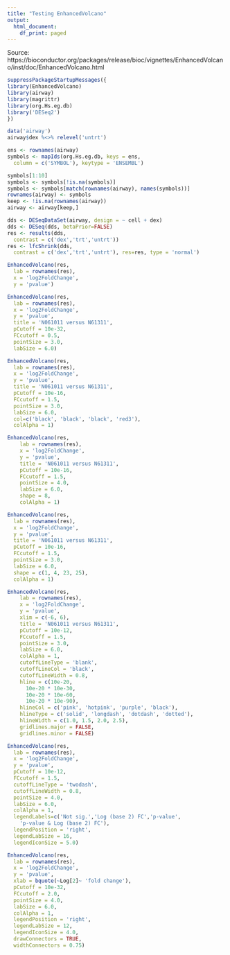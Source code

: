 ```yaml
---
title: "Testing EnhancedVolcano"
output:
  html_document:
    df_print: paged
---
```



Source: https://bioconductor.org/packages/release/bioc/vignettes/EnhancedVolcano/inst/doc/EnhancedVolcano.html 

```r
suppressPackageStartupMessages({
library(EnhancedVolcano)
library(airway)
library(magrittr)
library(org.Hs.eg.db)
library('DESeq2')
})
```


```r
data('airway')
airway$dex %<>% relevel('untrt')
```


```r
ens <- rownames(airway)
symbols <- mapIds(org.Hs.eg.db, keys = ens,
  column = c('SYMBOL'), keytype = 'ENSEMBL')
```


```r
symbols[1:10]
symbols <- symbols[!is.na(symbols)]
symbols <- symbols[match(rownames(airway), names(symbols))]
rownames(airway) <- symbols
keep <- !is.na(rownames(airway))
airway <- airway[keep,]
```

```r
dds <- DESeqDataSet(airway, design = ~ cell + dex)
dds <- DESeq(dds, betaPrior=FALSE)
res <- results(dds,
  contrast = c('dex','trt','untrt'))
res <- lfcShrink(dds,
  contrast = c('dex','trt','untrt'), res=res, type = 'normal')
```


```r
EnhancedVolcano(res,
  lab = rownames(res),
  x = 'log2FoldChange',
  y = 'pvalue')
```

```r
EnhancedVolcano(res,
  lab = rownames(res),
  x = 'log2FoldChange',
  y = 'pvalue',
  title = 'N061011 versus N61311',
  pCutoff = 10e-32,
  FCcutoff = 0.5,
  pointSize = 3.0,
  labSize = 6.0)
```

```r
EnhancedVolcano(res,
  lab = rownames(res),
  x = 'log2FoldChange',
  y = 'pvalue',
  title = 'N061011 versus N61311',
  pCutoff = 10e-16,
  FCcutoff = 1.5,
  pointSize = 3.0,
  labSize = 6.0,
  col=c('black', 'black', 'black', 'red3'),
  colAlpha = 1)
```

```r
EnhancedVolcano(res,
    lab = rownames(res),
    x = 'log2FoldChange',
    y = 'pvalue',
    title = 'N061011 versus N61311',
    pCutoff = 10e-16,
    FCcutoff = 1.5,
    pointSize = 4.0,
    labSize = 6.0,
    shape = 8,
    colAlpha = 1)
```


```r
EnhancedVolcano(res,
  lab = rownames(res),
  x = 'log2FoldChange',
  y = 'pvalue',
  title = 'N061011 versus N61311',
  pCutoff = 10e-16,
  FCcutoff = 1.5,
  pointSize = 3.0,
  labSize = 6.0,
  shape = c(1, 4, 23, 25),
  colAlpha = 1)
```


```r
EnhancedVolcano(res,
    lab = rownames(res),
    x = 'log2FoldChange',
    y = 'pvalue',
    xlim = c(-6, 6),
    title = 'N061011 versus N61311',
    pCutoff = 10e-12,
    FCcutoff = 1.5,
    pointSize = 3.0,
    labSize = 6.0,
    colAlpha = 1,
    cutoffLineType = 'blank',
    cutoffLineCol = 'black',
    cutoffLineWidth = 0.8,
    hline = c(10e-20,
      10e-20 * 10e-30,
      10e-20 * 10e-60,
      10e-20 * 10e-90),
    hlineCol = c('pink', 'hotpink', 'purple', 'black'),
    hlineType = c('solid', 'longdash', 'dotdash', 'dotted'),
    hlineWidth = c(1.0, 1.5, 2.0, 2.5),
    gridlines.major = FALSE,
    gridlines.minor = FALSE)
```


```r
EnhancedVolcano(res,
  lab = rownames(res),
  x = 'log2FoldChange',
  y = 'pvalue',
  pCutoff = 10e-12,
  FCcutoff = 1.5,
  cutoffLineType = 'twodash',
  cutoffLineWidth = 0.8,
  pointSize = 4.0,
  labSize = 6.0,
  colAlpha = 1,
  legendLabels=c('Not sig.','Log (base 2) FC','p-value',
    'p-value & Log (base 2) FC'),
  legendPosition = 'right',
  legendLabSize = 16,
  legendIconSize = 5.0)
```


```r
EnhancedVolcano(res,
  lab = rownames(res),
  x = 'log2FoldChange',
  y = 'pvalue',
  xlab = bquote(~Log[2]~ 'fold change'),
  pCutoff = 10e-32,
  FCcutoff = 2.0,
  pointSize = 4.0,
  labSize = 6.0,
  colAlpha = 1,
  legendPosition = 'right',
  legendLabSize = 12,
  legendIconSize = 4.0,
  drawConnectors = TRUE,
  widthConnectors = 0.75)
```



